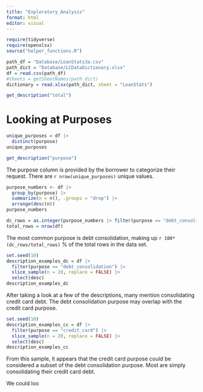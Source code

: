 ```yaml
---
title: "Exploratory_Analysis"
format: html
editor: visual
---
```


```r
require(tidyverse)
require(openxlsx)
source("helper_functions.R")
```

```r
path_df = "Database/LoanStats3a.csv"
path_dict = "Database/LCDataDictionary.xlsx"
df = read.csv(path_df)
#sheets = getSheetNames(path_dict)
dictionary = read.xlsx(path_dict, sheet = "LoanStats")
```

```r
get_description("total")
```

# Looking at Purposes

```r
unique_purposes = df |> 
  distinct(purpose)
unique_purposes
```

```r
get_description("purpose")
```

The purpose column is provided by the borrower to categorize their request. There are `r nrow(unique_purposes)` unique values.

```r
purpose_numbers <- df |> 
  group_by(purpose) |> 
  summarize(n = n(), .groups = "drop") |> 
  arrange(desc(n))
purpose_numbers
```

```r
dc_rows = as.integer(purpose_numbers |> filter(purpose == "debt_consolidation") |> select(n))
total_rows = nrow(df)
```

The most common purpose is debt consolidation, making up `r 100*(dc_rows/total_rows)` % of the total rows in the data set.

```r
set.seed(10)
description_examples_dc = df |> 
  filter(purpose == "debt_consolidation") |> 
  slice_sample(n = 20, replace = FALSE) |> 
  select(desc)
description_examples_dc
```

After taking a look at a few of the descriptions, many mention consolidating credit card debt. The debt consolidation purpose may overlap with the credit card purpose.

```r
set.seed(10)
description_examples_cc = df |> 
  filter(purpose == "credit_card") |> 
  slice_sample(n = 20, replace = FALSE) |> 
  select(desc)
description_examples_cc
```

From this sample, it appears that the credit card purpose could be considered a subset of the debt consolidation purpose. Most are simply consolidating their credit card debt.

We could loo
